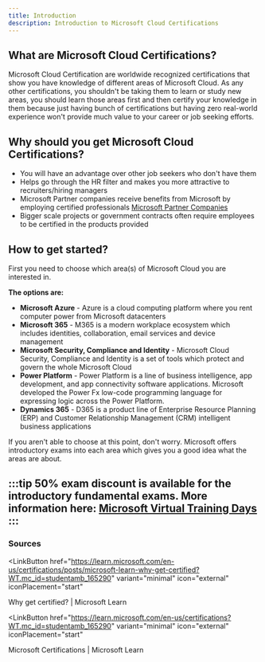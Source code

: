 ```yaml
---
title: Introduction
description: Introduction to Microsoft Cloud Certifications
---
```


## What are Microsoft Cloud Certifications?

Microsoft Cloud Certification are worldwide recognized certifications that show you have knowledge of different areas of Microsoft Cloud. As any other certifications, you shouldn't be taking them to learn or study new areas, you should learn those areas first and then certify your knowledge in them because just having bunch of certifications but having zero real-world experience won't provide much value to your career or job seeking efforts.

## Why should you get Microsoft Cloud Certifications?

* You will have an advantage over other job seekers who don't have them
* Helps go through the HR filter and makes you more attractive to recruiters/hiring managers
* Microsoft Partner companies receive benefits from Microsoft by employing certified professionals [Microsoft Partner Companies](https://certs.msfthub.wiki/guide/partneremployees/)
* Bigger scale projects or government contracts often require employees to be certified in the products provided

## How to get started?

First you need to choose which area(s) of Microsoft Cloud you are interested in.

**The options are:**

* **Microsoft Azure** \- Azure is a cloud computing platform where you rent computer power from Microsoft datacenters
* **Microsoft 365** \- M365 is a modern workplace ecosystem which includes identities, collaboration, email services and device management
* **Microsoft Security, Compliance and Identity** \- Microsoft Cloud Security, Compliance and Identity is a set of tools which protect and govern the whole Microsoft Cloud
* **Power Platform** \- Power Platform is a line of business intelligence, app development, and app connectivity software applications. Microsoft developed the Power Fx low-code programming language for expressing logic across the Power Platform.
* **Dynamics 365** \- D365 is a product line of Enterprise Resource Planning (ERP) and Customer Relationship Management (CRM) intelligent business applications

If you aren't able to choose at this point, don't worry. Microsoft offers introductory exams into each area which gives you a good idea what the areas are about.

:::tip 
50% exam discount is available for the introductory fundamental exams. More information here: [Microsoft Virtual Training Days](https://certs.msfthub.wiki/vouchers/virtualtrainingdays/)
:::
---

### Sources

<LinkButton
  href="https://learn.microsoft.com/en-us/certifications/posts/microsoft-learn-why-get-certified?WT.mc_id=studentamb_165290"
  variant="minimal"
  icon="external"
  iconPlacement="start"
>
  Why get certified? | Microsoft Learn
</LinkButton>

<LinkButton
  href="https://learn.microsoft.com/en-us/certifications?WT.mc_id=studentamb_165290"
  variant="minimal"
  icon="external"
  iconPlacement="start"
>
  Microsoft Certifications | Microsoft Learn
</LinkButton>
